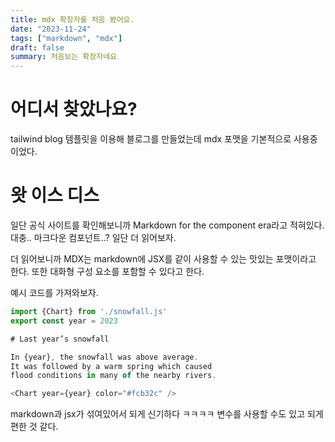 ```yaml
---
title: mdx 확장자를 처음 봤어요.
date: "2023-11-24"
tags: ["markdown", "mdx"]
draft: false
summary: 처음보는 확장자네요
---
```


# 어디서 찾았나요?

tailwind blog 템플릿을 이용해 블로그를 만들었는데 mdx 포맷을 기본적으로 사용중이었다.

# 왓 이스 디스

일단 공식 사이트를 확인해보니까 Markdown for the component era라고 적혀있다. 대충.. 마크다운 컴포넌트..? 일단 더 읽어보자.

더 읽어보니까 MDX는 markdown에 JSX를 같이 사용할 수 있는 맛있는 포맷이라고 한다. 또한 대화형 구성 요소를 포함할 수 있다고 한다.

예시 코드를 가져와보자.

```js
import {Chart} from './snowfall.js'
export const year = 2023

# Last year’s snowfall

In {year}, the snowfall was above average.
It was followed by a warm spring which caused
flood conditions in many of the nearby rivers.

<Chart year={year} color="#fcb32c" />
```

markdown과 jsx가 섞여있어서 되게 신기하다 ㅋㅋㅋㅋ
변수를 사용할 수도 있고 되게 편한 것 같다.
